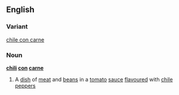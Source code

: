 ==English==
===Variant===
[[chile con carne]]
===Noun===
{{wikipedia}}
'''[[chili]] [[con]] [[carne]]'''
#A [[dish]] of [[meat]] and [[bean]]s in a [[tomato]] [[sauce]] [[flavoured]] with [[chile pepper]]s